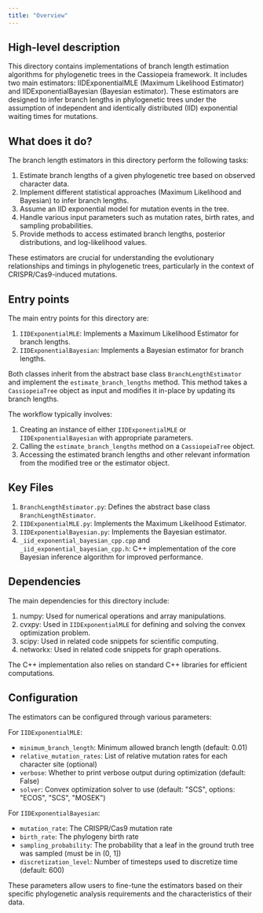 ```yaml
---
title: "Overview"
---
```


## High-level description
This directory contains implementations of branch length estimation algorithms for phylogenetic trees in the Cassiopeia framework. It includes two main estimators: IIDExponentialMLE (Maximum Likelihood Estimator) and IIDExponentialBayesian (Bayesian estimator). These estimators are designed to infer branch lengths in phylogenetic trees under the assumption of independent and identically distributed (IID) exponential waiting times for mutations.

## What does it do?
The branch length estimators in this directory perform the following tasks:

1. Estimate branch lengths of a given phylogenetic tree based on observed character data.
2. Implement different statistical approaches (Maximum Likelihood and Bayesian) to infer branch lengths.
3. Assume an IID exponential model for mutation events in the tree.
4. Handle various input parameters such as mutation rates, birth rates, and sampling probabilities.
5. Provide methods to access estimated branch lengths, posterior distributions, and log-likelihood values.

These estimators are crucial for understanding the evolutionary relationships and timings in phylogenetic trees, particularly in the context of CRISPR/Cas9-induced mutations.

## Entry points
The main entry points for this directory are:

1. `IIDExponentialMLE`: Implements a Maximum Likelihood Estimator for branch lengths.
2. `IIDExponentialBayesian`: Implements a Bayesian estimator for branch lengths.

Both classes inherit from the abstract base class `BranchLengthEstimator` and implement the `estimate_branch_lengths` method. This method takes a `CassiopeiaTree` object as input and modifies it in-place by updating its branch lengths.

The workflow typically involves:
1. Creating an instance of either `IIDExponentialMLE` or `IIDExponentialBayesian` with appropriate parameters.
2. Calling the `estimate_branch_lengths` method on a `CassiopeiaTree` object.
3. Accessing the estimated branch lengths and other relevant information from the modified tree or the estimator object.

## Key Files
1. `BranchLengthEstimator.py`: Defines the abstract base class `BranchLengthEstimator`.
2. `IIDExponentialMLE.py`: Implements the Maximum Likelihood Estimator.
3. `IIDExponentialBayesian.py`: Implements the Bayesian estimator.
4. `_iid_exponential_bayesian_cpp.cpp` and `_iid_exponential_bayesian_cpp.h`: C++ implementation of the core Bayesian inference algorithm for improved performance.

## Dependencies
The main dependencies for this directory include:

1. numpy: Used for numerical operations and array manipulations.
2. cvxpy: Used in `IIDExponentialMLE` for defining and solving the convex optimization problem.
3. scipy: Used in related code snippets for scientific computing.
4. networkx: Used in related code snippets for graph operations.

The C++ implementation also relies on standard C++ libraries for efficient computations.

## Configuration
The estimators can be configured through various parameters:

For `IIDExponentialMLE`:
- `minimum_branch_length`: Minimum allowed branch length (default: 0.01)
- `relative_mutation_rates`: List of relative mutation rates for each character site (optional)
- `verbose`: Whether to print verbose output during optimization (default: False)
- `solver`: Convex optimization solver to use (default: "SCS", options: "ECOS", "SCS", "MOSEK")

For `IIDExponentialBayesian`:
- `mutation_rate`: The CRISPR/Cas9 mutation rate
- `birth_rate`: The phylogeny birth rate
- `sampling_probability`: The probability that a leaf in the ground truth tree was sampled (must be in (0, 1])
- `discretization_level`: Number of timesteps used to discretize time (default: 600)

These parameters allow users to fine-tune the estimators based on their specific phylogenetic analysis requirements and the characteristics of their data.